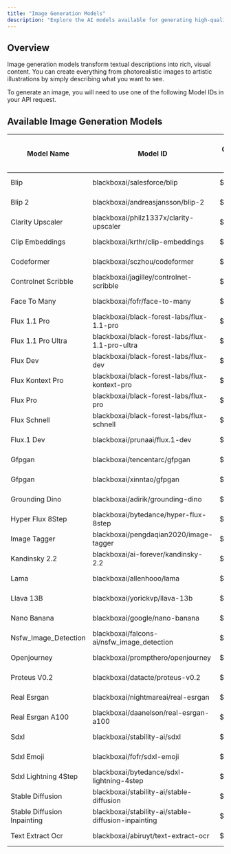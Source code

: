 ---
title: "Image Generation Models"
description: "Explore the AI models available for generating high-quality images from text prompts."
---

## Overview

Image generation models transform textual descriptions into rich, visual content. You can create everything from photorealistic images to artistic illustrations by simply describing what you want to see.

To generate an image, you will need to use one of the following Model IDs in your API request.

## Available Image Generation Models

| Model Name                  | Model ID                                            | Cost per Image | Prompt Length | Max Images per Request |
| --------------------------- | --------------------------------------------------- | -------------- | ------------- | ---------------------- |
| Blip                        | blackboxai/salesforce/blip                          | $0.00022       | 2k chars      | 1                      |
| Blip 2                      | blackboxai/andreasjansson/blip-2                    | $0.00160       | 2k chars      | 1                      |
| Clarity Upscaler            | blackboxai/philz1337x/clarity-upscaler              | $0.01300       | 2k chars      | 1                      |
| Clip Embeddings             | blackboxai/krthr/clip-embeddings                    | $0.00098       | 2k chars      | 1                      |
| Codeformer                  | blackboxai/sczhou/codeformer                        | $0.00200       | 2k chars      | 1                      |
| Controlnet Scribble         | blackboxai/jagilley/controlnet-scribble             | $0.00680       | 2k chars      | 1                      |
| Face To Many                | blackboxai/fofr/face-to-many                        | $0.00570       | 2k chars      | 1                      |
| Flux 1.1 Pro                | blackboxai/black-forest-labs/flux-1.1-pro           | $0.04000       | 2k chars      | 1                      |
| Flux 1.1 Pro Ultra          | blackboxai/black-forest-labs/flux-1.1-pro-ultra     | $0.06000       | 2k chars      | 1                      |
| Flux Dev                    | blackboxai/black-forest-labs/flux-dev               | $0.02500       | 2k chars      | 4                      |
| Flux Kontext Pro            | blackboxai/black-forest-labs/flux-kontext-pro       | $0.04000       | 2k chars      | 1                      |
| Flux Pro                    | blackboxai/black-forest-labs/flux-pro               | $0.05500       | 2k chars      | 1                      |
| Flux Schnell                | blackboxai/black-forest-labs/flux-schnell           | $0.00300       | 2k chars      | 4                      |
| Flux.1 Dev                  | blackboxai/prunaai/flux.1-dev                       | $0.00150       | 2k chars      | 1                      |
| Gfpgan                      | blackboxai/tencentarc/gfpgan                        | $0.00220       | 2k chars      | 1                      |
| Gfpgan                      | blackboxai/xinntao/gfpgan                           | $0.00053       | 2k chars      | 1                      |
| Grounding Dino              | blackboxai/adirik/grounding-dino                    | $0.00098       | 2k chars      | 1                      |
| Hyper Flux 8Step            | blackboxai/bytedance/hyper-flux-8step               | $0.01100       | 2k chars      | 4                      |
| Image Tagger                | blackboxai/pengdaqian2020/image-tagger              | $0.00240       | 2k chars      | 1                      |
| Kandinsky 2.2               | blackboxai/ai-forever/kandinsky-2.2                 | $0.12000       | 2k chars      | 4                      |
| Lama                        | blackboxai/allenhooo/lama                           | $0.00035       | 2k chars      | 1                      |
| Llava 13B                   | blackboxai/yorickvp/llava-13b                       | $0.00098       | 2k chars      | 1                      |
| Nano Banana                 | blackboxai/google/nano-banana                       | $0.03900       | 2k chars      | 1                      |
| Nsfw_Image_Detection        | blackboxai/falcons-ai/nsfw_image_detection          | $0.22500       | 2k chars      | 1                      |
| Openjourney                 | blackboxai/prompthero/openjourney                   | $0.04700       | 2k chars      | 10                     |
| Proteus V0.2                | blackboxai/datacte/proteus-v0.2                     | $0.02600       | 2k chars      | 4                      |
| Real Esrgan                 | blackboxai/nightmareai/real-esrgan                  | $0.00240       | 2k chars      | 1                      |
| Real Esrgan A100            | blackboxai/daanelson/real-esrgan-a100               | $0.00390       | 2k chars      | 1                      |
| Sdxl                        | blackboxai/stability-ai/sdxl                        | $0.00360       | 2k chars      | 4                      |
| Sdxl Emoji                  | blackboxai/fofr/sdxl-emoji                          | $0.00780       | 2k chars      | 4                      |
| Sdxl Lightning 4Step        | blackboxai/bytedance/sdxl-lightning-4step           | $0.00140       | 2k chars      | 4                      |
| Stable Diffusion            | blackboxai/stability-ai/stable-diffusion            | $0.00325       | 2k chars      | 4                      |
| Stable Diffusion Inpainting | blackboxai/stability-ai/stable-diffusion-inpainting | $0.00180       | 2k chars      | 4                      |
| Text Extract Ocr            | blackboxai/abiruyt/text-extract-ocr                 | $0.00230       | 2k chars      | 1                      |
